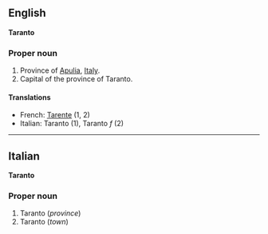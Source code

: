 ==English==
'''Taranto'''

===Proper noun===

#Province of [[Apulia]], [[Italy]].
#Capital of the province of Taranto.

====Translations====

*French: [[Tarente]] (1, 2)
*Italian: Taranto (1), Taranto ''f'' (2)

----

==Italian==
'''Taranto'''

===Proper noun===

#Taranto (''province'')
#Taranto (''town'')